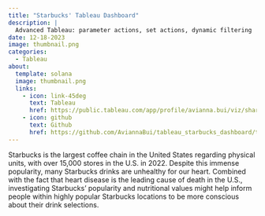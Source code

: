 ```yaml
---
title: "Starbucks' Tableau Dashboard"
description: |
  Advanced Tableau: parameter actions, set actions, dynamic filtering
date: 12-18-2023
image: thumbnail.png
categories:
  - Tableau
about: 
  template: solana
  image: thumbnail.png
  links: 
    - icon: link-45deg
      text: Tableau
      href: https://public.tableau.com/app/profile/avianna.bui/viz/shared/F7MFBWZ9P
    - icon: github
      text: Github
      href: https://github.com/AviannaBui/tableau_starbucks_dashboard/tree/main
---
```


Starbucks is the largest coffee chain in the United States regarding physical units, with over 15,000 stores in the U.S. in 2022. Despite this immense popularity, many Starbucks drinks are unhealthy for our heart. Combined with the fact that heart disease is the leading cause of death in the U.S., investigating Starbucks’ popularity and nutritional values might help inform people within highly popular Starbucks locations to be more conscious about their drink selections.